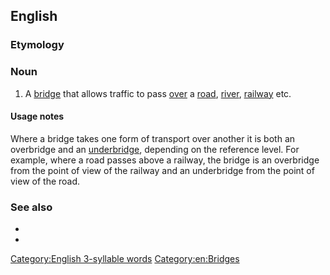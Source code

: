 {{also|over bridge}}
==English==

===Etymology===
{{prefix|en|over|bridge}}

===Noun===
{{en-noun}}

# {{lb|en|British}} A [[bridge]] that allows traffic to pass [[over]] a [[road]], [[river]], [[railway]] etc.

====Usage notes====
Where a bridge takes one form of transport over another it is both an overbridge and an [[underbridge]], depending on the reference level. For example, where a road passes above a railway, the bridge is an overbridge from the point of view of the railway and an underbridge from the point of view of the road.

===See also===
* {{l|en|underbridge}}
* {{l|en|overpass}}

[[Category:English 3-syllable words]]
[[Category:en:Bridges]]